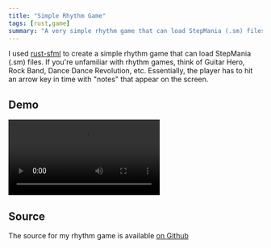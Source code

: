 ```yaml
---
title: "Simple Rhythm Game"
tags: [rust,game]
summary: "A very simple rhythm game that can load StepMania (.sm) files."
---
```


I used [rust-sfml](https://github.com/jeremyletang/rust-sfml) to create a simple rhythm game that can load StepMania (.sm) files. If you're unfamiliar with rhythm games, think of Guitar Hero, Rock Band, Dance Dance Revolution, etc. Essentially, the player has to hit an arrow key in time with "notes" that appear on the screen.

## Demo

<Video block src="/videos/rhythm%20game%20demo%201.mp4"/><Video block src="/videos/rhythm%20game%20demo%202.mp4"/>

## Source
The source for my rhythm game is available [on Github](https://github.com/realprogrammer5000/rust-learning/tree/RhythmGame)
